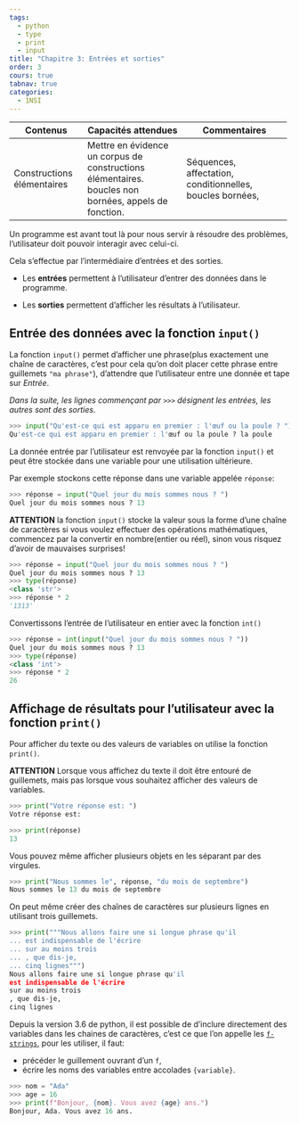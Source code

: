 ```yaml
---
tags:
  - python
  - type
  - print
  - input
title: "Chapitre 3: Entrées et sorties"
order: 3
cours: true
tabnav: true
categories:
  - 1NSI
---
```


::: programme
+------------------------+---------------------------------+-----------------------------------+
| Contenus               | Capacités attendues             | Commentaires                      |
+========================+=================================+===================================+
| Constructions          | Mettre en évidence un corpus    | Séquences, affectation,           |
| élémentaires           | de constructions élémentaires.  | conditionnelles, boucles bornées, |
|                        | boucles non bornées, appels de  |                                   |
|                        | fonction.                       |                                   |
+------------------------+---------------------------------+-----------------------------------+
:::

::: intro

Un programme est avant tout là pour nous servir à résoudre des problèmes, l'utilisateur doit
pouvoir interagir avec celui-ci.

Cela s'effectue par l'intermédiaire d'entrées et des sorties.

- Les **entrées** permettent à l'utilisateur d'entrer des données dans le programme.

- Les **sorties** permettent d'afficher les résultats à l'utilisateur.

:::

## Entrée des données avec la fonction `input()`

La fonction `input()` permet d'afficher une phrase(plus exactement une chaîne de caractères, c'est
pour cela qu'on doit placer cette phrase entre guillemets `"ma phrase"`), d'attendre que
l'utilisateur entre une donnée et tape sur *Entrée*.

_Dans la suite, les lignes commençant par `>>>` désignent les entrées, les autres sont des
sorties._

```python
>>> input("Qu'est-ce qui est apparu en premier : l'œuf ou la poule ? ")
Qu'est-ce qui est apparu en premier : l'œuf ou la poule ? la poule
```

La donnée entrée par l'utilisateur est renvoyée par la fonction `input()` et peut être stockée dans
une variable pour une utilisation ultérieure.

Par exemple stockons cette réponse dans une variable appelée `réponse`:

```python
>>> réponse = input("Quel jour du mois sommes nous ? ")
Quel jour du mois sommes nous ? 13
```

**ATTENTION** la fonction `input()` stocke la valeur sous la forme d'une chaîne de caractères si
vous voulez effectuer des opérations mathématiques, commencez par la convertir en nombre(entier ou
réel), sinon vous risquez d'avoir de mauvaises surprises!

```python
>>> réponse = input("Quel jour du mois sommes nous ? ")
Quel jour du mois sommes nous ? 13
>>> type(réponse)
<class 'str'>
>>> réponse * 2
'1313'
```

Convertissons l'entrée de l'utilisateur en entier avec la fonction `int()`

```python
>>> réponse = int(input("Quel jour du mois sommes nous ? "))
Quel jour du mois sommes nous ? 13
>>> type(réponse)
<class 'int'>
>>> réponse * 2
26
```

## Affichage de résultats pour l'utilisateur avec la fonction `print()`

Pour afficher du texte ou des valeurs de variables on utilise la fonction `print()`.

**ATTENTION** Lorsque vous affichez du texte il doit être entouré de guillemets, mais pas lorsque
vous souhaitez afficher des valeurs de variables.

```python
>>> print("Votre réponse est: ")
Votre réponse est:

>>> print(réponse)
13
```

Vous pouvez même afficher plusieurs objets en les séparant par des virgules.

```python
>>> print("Nous sommes le", réponse, "du mois de septembre")
Nous sommes le 13 du mois de septembre
```

On peut même créer des chaînes de caractères sur plusieurs lignes en utilisant trois guillemets.

```python
>>> print("""Nous allons faire une si longue phrase qu'il
... est indispensable de l'écrire
... sur au moins trois
... , que dis-je,
... cinq lignes""")
Nous allons faire une si longue phrase qu'il
est indispensable de l'écrire
sur au moins trois
, que dis-je,
cinq lignes
```

::: {.plus titre="Les f-strings"}

Depuis la version 3.6 de python, il est possible de d'inclure directement des variables dans les
chaines de caractères, c'est ce que l'on appelle les
[`f-strings`](https://www.python.org/dev/peps/pep-0498/), pour les utiliser, il faut:

- précéder le guillement ouvrant d'un `f`,
- écrire les noms des variables entre accolades `{variable}`.

::: example

```python
>>> nom = "Ada"
>>> age = 16
>>> print(f"Bonjour, {nom}. Vous avez {age} ans.")
Bonjour, Ada. Vous avez 16 ans.

```

:::

:::
